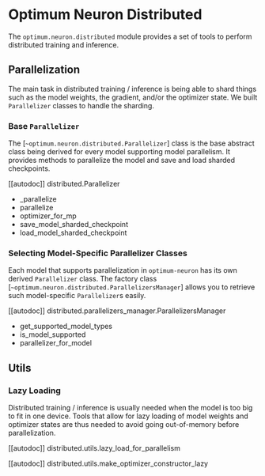 <!--Copyright 2023 The HuggingFace Team. All rights reserved.

Licensed under the Apache License, Version 2.0 (the "License"); you may not use this file except in compliance with
the License. You may obtain a copy of the License at

http://www.apache.org/licenses/LICENSE-2.0

Unless required by applicable law or agreed to in writing, software distributed under the License is distributed on
an "AS IS" BASIS, WITHOUT WARRANTIES OR CONDITIONS OF ANY KIND, either express or implied. See the License for the
specific language governing permissions and limitations under the License.
-->
# Optimum Neuron Distributed

The `optimum.neuron.distributed` module provides a set of tools to perform distributed training and inference.

## Parallelization

The main task in distributed training / inference is being able to shard things such as the model weights, the gradient, and/or the optimizer state. We built `Parallelizer` classes to handle the sharding.

### Base `Parallelizer`

The [`~optimum.neuron.distributed.Parallelizer`] class is the base abstract class being derived for every model supporting model parallelism. It provides methods to parallelize the model and save and load sharded checkpoints.

[[autodoc]] distributed.Parallelizer
  - _parallelize
  - parallelize
  - optimizer_for_mp
  - save_model_sharded_checkpoint
  - load_model_sharded_checkpoint

### Selecting Model-Specific Parallelizer Classes

Each model that supports parallelization in `optimum-neuron` has its own derived `Parallelizer` class. The factory class [`~optimum.neuron.distributed.ParallelizersManager`] allows you to retrieve such model-specific `Parallelizer`s easily. 

[[autodoc]] distributed.parallelizers_manager.ParallelizersManager
  - get_supported_model_types
  - is_model_supported
  - parallelizer_for_model


## Utils

### Lazy Loading

Distributed training / inference is usually needed when the model is too big to fit in one device. Tools that allow for lazy loading of model weights and optimizer states are thus needed to avoid going out-of-memory before parallelization.

[[autodoc]] distributed.utils.lazy_load_for_parallelism

[[autodoc]] distributed.utils.make_optimizer_constructor_lazy
